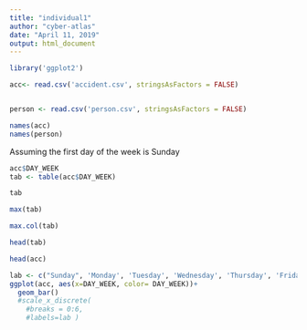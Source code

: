 ---
title: "individual1"
author: "cyber-atlas"
date: "April 11, 2019"
output: html_document
---

```{r}
library('ggplot2')

acc<- read.csv('accident.csv', stringsAsFactors = FALSE)


person <- read.csv('person.csv', stringsAsFactors = FALSE)

names(acc)
names(person)

```

Assuming the first day of the week is Sunday

```{r}
acc$DAY_WEEK
tab <- table(acc$DAY_WEEK)

tab

max(tab)

max.col(tab)

head(tab)

```

```{r}

head(acc)

lab <- c("Sunday", 'Monday', 'Tuesday', 'Wednesday', 'Thursday', 'Friday', 'Saturday')
ggplot(acc, aes(x=DAY_WEEK, color= DAY_WEEK))+ 
  geom_bar()
  #scale_x_discrete(
    #breaks = 0:6,
    #labels=lab )

```
